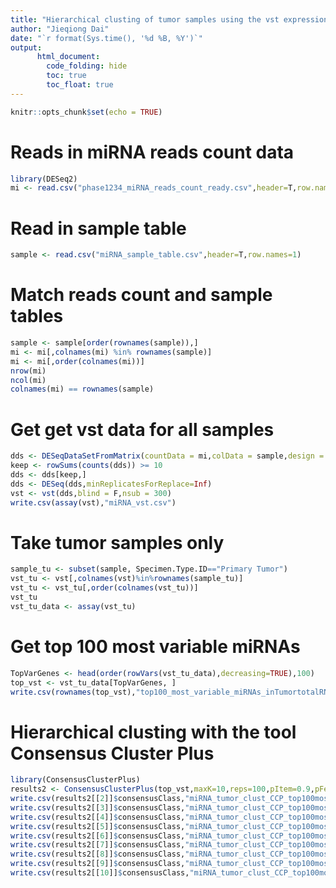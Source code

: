```yaml
---
title: "Hierarchical clusting of tumor samples using the vst expression data of top 100 most variable microRNAs with the tool the Consensus Cluster Plus"
author: "Jieqiong Dai"
date: "`r format(Sys.time(), '%d %B, %Y')`"
output: 
      html_document:
        code_folding: hide
        toc: true
        toc_float: true
---
```



```r
knitr::opts_chunk$set(echo = TRUE)
```
# Reads in miRNA reads count data
```r
library(DESeq2)
mi <- read.csv("phase1234_miRNA_reads_count_ready.csv",header=T,row.names=1)
```

# Read in sample table
```r
sample <- read.csv("miRNA_sample_table.csv",header=T,row.names=1)
```

# Match reads count and sample tables
```r
sample <- sample[order(rownames(sample)),]
mi <- mi[,colnames(mi) %in% rownames(sample)]
mi <- mi[,order(colnames(mi))]
nrow(mi)
ncol(mi)
colnames(mi) == rownames(sample)
```

# Get get vst data for all samples
```r
dds <- DESeqDataSetFromMatrix(countData = mi,colData = sample,design = ~ Phase + Sex + probality + FinalDriverPathway.10Jan2020)
keep <- rowSums(counts(dds)) >= 10
dds <- dds[keep,]
dds <- DESeq(dds,minReplicatesForReplace=Inf)
vst <- vst(dds,blind = F,nsub = 300)
write.csv(assay(vst),"miRNA_vst.csv")
```

# Take tumor samples only
```r
sample_tu <- subset(sample, Specimen.Type.ID=="Primary Tumor")
vst_tu <- vst[,colnames(vst)%in%rownames(sample_tu)]
vst_tu <- vst_tu[,order(colnames(vst_tu))]
vst_tu
vst_tu_data <- assay(vst_tu)
```

# Get top 100 most variable miRNAs
```r
TopVarGenes <- head(order(rowVars(vst_tu_data),decreasing=TRUE),100)
top_vst <- vst_tu_data[TopVarGenes, ]
write.csv(rownames(top_vst),"top100_most_variable_miRNAs_inTumortotalRNA.csv")
```

# Hierarchical clusting with the tool Consensus Cluster Plus
```r
library(ConsensusClusterPlus)
results2 <- ConsensusClusterPlus(top_vst,maxK=10,reps=100,pItem=0.9,pFeature=1,clusterAlg="hc",distance="pearson",plot="png",title="top100_most_variable_miRNAs_tumor_sample_clustering_CCP")
write.csv(results2[[2]]$consensusClass,"miRNA_tumor_clust_CCP_top100mostvariable_k2.csv")
write.csv(results2[[3]]$consensusClass,"miRNA_tumor_clust_CCP_top100mostvariable_k3.csv")
write.csv(results2[[4]]$consensusClass,"miRNA_tumor_clust_CCP_top100mostvariable_k4.csv")
write.csv(results2[[5]]$consensusClass,"miRNA_tumor_clust_CCP_top100mostvariable_k5.csv")
write.csv(results2[[6]]$consensusClass,"miRNA_tumor_clust_CCP_top100mostvariable_k6.csv")
write.csv(results2[[7]]$consensusClass,"miRNA_tumor_clust_CCP_top100mostvariable_k7.csv")
write.csv(results2[[8]]$consensusClass,"miRNA_tumor_clust_CCP_top100mostvariable_k8.csv")
write.csv(results2[[9]]$consensusClass,"miRNA_tumor_clust_CCP_top100mostvariable_k9.csv")
write.csv(results2[[10]]$consensusClass,"miRNA_tumor_clust_CCP_top100mostvariable_k10.csv")
```

